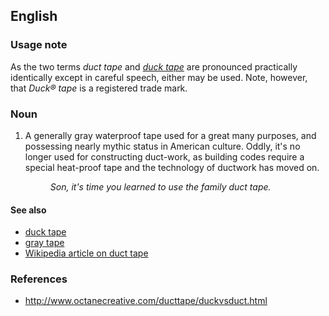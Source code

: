 ==English==



===Usage note===
As the two terms ''duct tape'' and ''[[duck tape]]'' are pronounced practically identically except in careful speech, either may be used.  Note, however, that ''Duck&reg; tape'' is a registered trade mark.

===Noun===

# A generally gray waterproof tape used for a great many purposes, and possessing nearly mythic status in American culture.  Oddly, it's no longer used for constructing duct-work, as building codes require a special heat-proof tape and the technology of ductwork has moved on.
#: ''Son, it's time you learned to use the family duct tape.''

====See also====

*[[duck tape]]
*[[gray tape]]
*[[w:duct tape|Wikipedia article on duct tape]]

===References===

*http://www.octanecreative.com/ducttape/duckvsduct.html